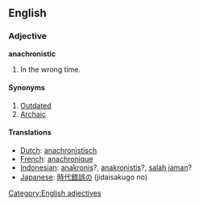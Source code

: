 ==English==

===Adjective===
'''anachronistic'''
# In the wrong time.

====Synonyms====
#[[Outdated]]
#[[Archaic]]

====Translations====
*[[Dutch]]: [[anachronistisch]]
*[[French]]: [[anachronique]]
*[[Indonesian]]: [[anakronis]]?, [[anakronistis]]?, [[salah jaman]]?
*[[Japanese]]: [[時代錯誤の]] (jidaisakugo no)

[[Category:English adjectives]]
